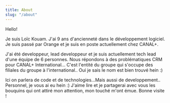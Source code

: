 ```yaml
---
title: About
slug: "/about"
---
```


Hello!

Je suis Loïc Kouam.
J'ai 9 ans d'ancienneté dans le développement logiciel.
Je suis passé par Orange et je suis en poste actuellement chez CANAL+.

 J'ai été developpeur, lead developpeur et je suis actuellement tech lead d'une équipe de 6 personnes.
Nous répondons à des problématiques CRM pour CANAL+ International... 
C'est l'entité du groupe qui s'occupe des filiales du groupe à l'international.. Oui je sais le nom est bien trouvé hein :)

Ici on parlera de code et de technologies...Mais aussi de developpement.. Personnel, je vous ai eu hein :)
J'aime lire et je partagerai avec vous les bouquins qui ont attiré mon attention, mon touché m'ont émue.
Bonne visite !